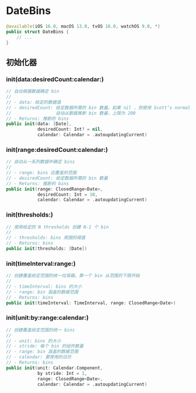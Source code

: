 # DateBins

<ToBePolishedAfterTranslation />

<OriginalSource
  title="DateBins"
  url="https://developer.apple.com/documentation/charts/datebins"
  summary="图表的 bin 集合，根据日期绘制数据"
/>

```swift
@available(iOS 16.0, macOS 13.0, tvOS 16.0, watchOS 9.0, *)
public struct DateBins {
    // ...
}
```

## 初始化器

### init(data:desiredCount:<wbr/>calendar:)

```swift
// 自动根据数据确定 bin
//
// - data: 给定的数据值
// - desiredCount: 给定数据所需的 bin 数量。如果 nil ，则使用 Scott’s normal reference rule
//                 自动从数据推断 bin 数量，上限为 200
// - Returns: 推断的 bins
public init(data: [Date],
            desiredCount: Int? = nil,
            calendar: Calendar = .autoupdatingCurrent)
```

### init(range:desiredCount:<wbr/>calendar:)

```swift
// 自动从一系列数据中确定 bins
//
// - range: bins 应覆盖的范围
// - desiredCount: 给定数据所需的 bin 数量
// - Returns: 推断的 bins
public init(range: ClosedRange<Date>,
            desiredCount: Int = 10,
            calendar: Calendar = .autoupdatingCurrent)
```

### init(thresholds:)

```swift
// 使用给定的 N thresholds 创建 N-1 个 bin
//
// - thresholds: bins 周围的阈值
// - Returns: bins
public init(thresholds: [Date])
```

### init(timeInterval:range:)

```swift
// 创建覆盖给定范围的统一垃圾箱。第一个 bin 从范围的下限开始
//
// - timeInterval: bins 的大小
// - range: bin 涵盖的数据范围
// - Returns: bins
public init(timeInterval: TimeInterval, range: ClosedRange<Date>)
```

### init(unit:by:range:<wbr/>calendar:)

```swift
// 创建覆盖给定范围的统一 bins
//
// - unit: bins 的大小
// - stride: 每个 bin 的组件数量
// - range: bin 涵盖的数据范围
// - calendar: 要使用的日历
// - Returns: bins
public init(unit: Calendar.Component,
            by stride: Int = 1,
            range: ClosedRange<Date>,
            calendar: Calendar = .autoupdatingCurrent)
```
